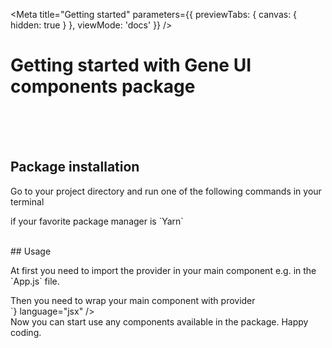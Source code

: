 
<Meta
    title="Getting started"
    parameters={{
        previewTabs: {
            canvas: {
                hidden: true
            }
        },
        viewMode: 'docs'
    }}
/>

# Getting started with Gene UI components package

<br />
<br />
<br />

## Package installation

<p>
    Go to your project directory and run one of the following commands in your terminal
    <div style={{ width: '50%' }}>
        <Source code={`npm install @geneui/components --save`} language="bash" />
    </div>
    if your favorite package manager is `Yarn`
    <div style={{ width: '50%' }}>
        <Source code={`yarn add @geneui/components`} language="bash" />
    </div>
</p>

<br />
## Usage

<p>
    At first you need to import the provider in your main component e.g. in the `App.js` file.
    <div style={{ width: '50%' }}>
        <Source code={`import GeneUIProvider from '@geneui/components/GeneUIProvider';`} language="js" />
    </div>
    Then you need to wrap your main component with provider
    <div style={{ width: '50%' }}>
        <Source
            code={`<GeneUIProvider>
    <App />
</GeneUIProvider>`}
            language="jsx"
        />
    </div>
    Now you can start use any components available in the package. Happy coding.
</p>
